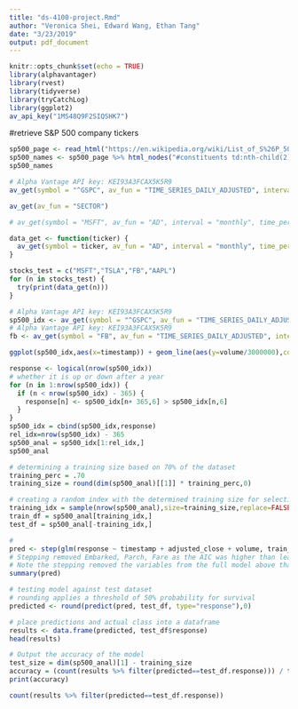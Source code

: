 ```yaml
---
title: "ds-4100-project.Rmd"
author: "Veronica Shei, Edward Wang, Ethan Tang"
date: "3/23/2019"
output: pdf_document
---
```


```r
knitr::opts_chunk$set(echo = TRUE)
library(alphavantager)
library(rvest)
library(tidyverse)
library(tryCatchLog)
library(ggplot2)
av_api_key("1MS48Q9F2SIQSHK7")
```

#retrieve S&P 500 company tickers
```r
sp500_page <- read_html("https://en.wikipedia.org/wiki/List_of_S%26P_500_companies")
sp500_names <- sp500_page %>% html_nodes("#constituents td:nth-child(2)") %>% html_text()
sp500_names
```

```r
# Alpha Vantage API key: KEI93A3FCAX5K5R9
av_get(symbol = "^GSPC", av_fun = "TIME_SERIES_DAILY_ADJUSTED", interval = "1min", outputsize = "full")
```

```r
av_get(av_fun = "SECTOR")
```

```r
# av_get(symbol = "MSFT", av_fun = "AD", interval = "monthly", time_period = 60)

data_get <- function(ticker) {
  av_get(symbol = ticker, av_fun = "AD", interval = "monthly", time_period = 60)
}
```

```r
stocks_test = c("MSFT","TSLA","FB","AAPL")
for (n in stocks_test) {
  try(print(data_get(n)))
}
```

```r
# Alpha Vantage API key: KEI93A3FCAX5K5R9
sp500_idx <- av_get(symbol = "^GSPC", av_fun = "TIME_SERIES_DAILY_ADJUSTED", interval = "60min", outputsize = "full")
# Alpha Vantage API key: KEI93A3FCAX5K5R9
fb <- av_get(symbol = "FB", av_fun = "TIME_SERIES_DAILY_ADJUSTED", interval = "60min", outputsize = "full")
```

```r
ggplot(sp500_idx,aes(x=timestamp)) + geom_line(aes(y=volume/3000000),color="Red") + scale_y_continuous(sec.axis = sec_axis(~.*3000000, name = "Volume")) + geom_line(aes(y=adjusted_close)) + geom_smooth(aes(y=adjusted_close),method='lm')
```
```r
response <- logical(nrow(sp500_idx))
# whether it is up or down after a year
for (n in 1:nrow(sp500_idx)) {
  if (n < nrow(sp500_idx) - 365) {
    response[n] <- sp500_idx[n+ 365,6] > sp500_idx[n,6]
  }
}
sp500_idx = cbind(sp500_idx,response)
rel_idx=nrow(sp500_idx) - 365
sp500_anal = sp500_idx[1:rel_idx,]
sp500_anal
```

```r
# determining a training size based on 70% of the dataset
training_perc = .70
training_size = round(dim(sp500_anal)[[1]] * training_perc,0)

# creating a random index with the determined training size for selecting the training/testing set
training_idx = sample(nrow(sp500_anal),size=training_size,replace=FALSE)
train_df = sp500_anal[training_idx,]
test_df = sp500_anal[-training_idx,]

# 
pred <- step(glm(response ~ timestamp + adjusted_close + volume, train_df, family=binomial), direction="both")
# Stepping removed Embarked, Parch, Fare as the AIC was higher than leaving them in the model
# Note the stepping removed the variables from the full model above that were above a .05 p-value
summary(pred)
```

```r
# testing model against test dataset
# rounding applies a threshold of 50% probability for survival
predicted <- round(predict(pred, test_df, type="response"),0)

# place predictions and actual class into a dataframe
results <- data.frame(predicted, test_df$response)
head(results)

# Output the accuracy of the model
test_size = dim(sp500_anal)[1] - training_size
accuracy = (count(results %>% filter(predicted==test_df.response))) / test_size
print(accuracy)
```

```r
count(results %>% filter(predicted==test_df.response))
```

